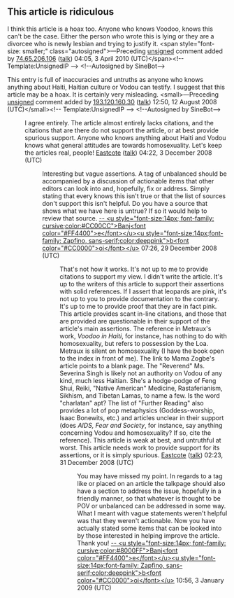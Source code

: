 <article id="9071492" title=Talk:Haitian Vodou and sexual orientation>
	<talkpage id="9071492" title="Talk:Haitian Vodou and sexual orientation">
{{LGBTProject|class=Start}}
{{WikiProject Religion|class=Start|importance=}}
{{oldafdfull|page=Homosexuality and Voodoo|date=5 September 2007|result='''no consensus'''}}

== This article is ridiculous ==

I think this article is a hoax too. Anyone who knows Voodoo, knows this can't be the case. Either the person who wrote this is lying or they are a divorcee who is newly lesbian and trying to justify it.  &lt;span style=&quot;font-size: smaller;&quot; class=&quot;autosigned&quot;&gt;—Preceding [[Wikipedia:Signatures|unsigned]] comment added by [[Special:Contributions/74.65.206.106|74.65.206.106]] ([[User talk:74.65.206.106|talk]]) 04:05, 3 April 2010 (UTC)&lt;/span&gt;&lt;!-- Template:UnsignedIP --&gt; &lt;!--Autosigned by SineBot--&gt;

This entry is full of inaccuracies and untruths as anyone who knows anything about Haiti, Haitian culture or Vodou can testify.  I suggest that this article may be a hoax.  It is certainly very misleading.  &lt;small&gt;—Preceding [[Wikipedia:Signatures|unsigned]] comment added by [[Special:Contributions/193.120.160.30|193.120.160.30]] ([[User talk:193.120.160.30|talk]]) 12:50, 12 August 2008 (UTC)&lt;/small&gt;&lt;!-- Template:UnsignedIP --&gt; &lt;!--Autosigned by SineBot--&gt;

: I agree entirely.  The article almost entirely lacks citations, and the citations that are there do not support the article, or at best provide spurious support.  Anyone who knows anything about Haiti and Vodou knows what general attitudes are towards homosexuality.  Let's keep the articles real, people!  [[User:Eastcote|Eastcote]] ([[User talk:Eastcote|talk]]) 04:22, 3 December 2008 (UTC)
::Interesting but vague assertions. A tag of unbalanced should be accompanied by a discussion of actionable items that other editors can look into and, hopefully, fix or address. Simply stating that every knows this isn't true or that the list of sources don't support this isn't helpful. Do you have a source that shows what we have here is untrue? If so it would help to review that source. [[User_talk:Benjiboi| -- &lt;u style=&quot;font-size:14px; font-family: cursive;color:#CC00CC&quot;&gt;Banj&lt;font color=&quot;#FF4400&quot;&gt;e&lt;/font&gt;&lt;/u&gt;&lt;u style=&quot;font-size:14px;font-family: Zapfino, sans-serif;color:deeppink&quot;&gt;b&lt;font color=&quot;#CC0000&quot;&gt;oi&lt;/font&gt;&lt;/u&gt;]] 07:26, 29 December 2008 (UTC)
:::That's not how it works.  It's not up to me to provide citations to support my view.  I didn't write the article.  It's up to the writers of this article to support their assertions with solid references.  If I assert that leopards are pink, it's not up to you to provide documentation to the contrary.  It's up to me to provide proof that they are in fact pink.  This article provides scant in-line citations, and those that are provided are questionable in their support of the article's main assertions.  The reference in Metraux's work, ''Voodoo in Haiti'', for instance, has nothing to do with homosexuality, but refers to possession by the Loa.  Metraux is silent on homosexuality (I have the book open to the index in front of me).  The link to Mama Zogbe's article points to a blank page.  The &quot;Reverend&quot; Ms. Severina Singh is likely not an authority on Vodou of any kind, much less Haitian. She's a hodge-podge of Feng Shui, Reiki, &quot;Native American&quot; Medicine, Rastaferianism, Sikhism, and Tibetan Lamas, to name a few.  Is the word &quot;charlatan&quot; apt?  The list of &quot;Further Reading&quot; also provides a lot of pop metaphysics (Goddess-worship, Isaac Bonewits, etc.) and articles unclear in their support (does ''AIDS, Fear and Society'', for instance, say anything concerning Vodou and homosexuality?  If so, cite the reference).  This article is weak at best, and untruthful at worst.  This article needs work to provide support for its assertions, or it is simply spurious. [[User:Eastcote|Eastcote]] ([[User talk:Eastcote|talk]]) 02:23, 31 December 2008 (UTC)
::::You may have missed my point. In regards to a tag like {{tl|pov}} or {{tl|unbalanced}} placed on an article the talkpage should also have a section to address the issue, hopefully in a friendly manner, so that whatever is thought to be POV or unbalanced can be addressed in some way. What I meant with vague statements weren't helpful was that they weren't actionable. Now you have actually stated some items that can be looked into by those interested in helping improve the article. Thank you! [[User_talk:Benjiboi| -- &lt;u style=&quot;font-size:14px; font-family: cursive;color:#8000FF&quot;&gt;Banj&lt;font color=&quot;#FF4400&quot;&gt;e&lt;/font&gt;&lt;/u&gt;&lt;u style=&quot;font-size:14px;font-family: Zapfino, sans-serif;color:deeppink&quot;&gt;b&lt;font color=&quot;#CC0000&quot;&gt;oi&lt;/font&gt;&lt;/u&gt;]] 10:56, 3 January 2009 (UTC)
	</talkpage>
</article>